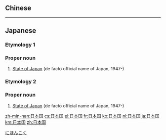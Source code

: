 ==Chinese==
{{zh-see|日本國}}

----

==Japanese==

===Etymology 1===
{{ja-kanjitab|にち|k1=に|ほん|こく|yomi=on}}

===Proper noun===
{{ja-pos|にほんこく|proper|kyu=日本國}}

# [[State of Japan]] (de facto official name of Japan, 1947-)

===Etymology 2===
{{ja-kanjitab|にち|k1=にっ|ほん|k2=ぽん|こく|r=y|yomi=on}}

===Proper noun===
{{ja-pos|にっぽんこく|proper|kyu=日本國}}

# [[State of Japan]] (de facto official name of Japan, 1947-)

[[Category:ja:Countries|にほんこく]]

[[zh-min-nan:日本国]]
[[cs:日本国]]
[[el:日本国]]
[[fr:日本国]]
[[ko:日本国]]
[[nl:日本国]]
[[ja:日本国]]
[[km:日本国]]
[[zh:日本国]]